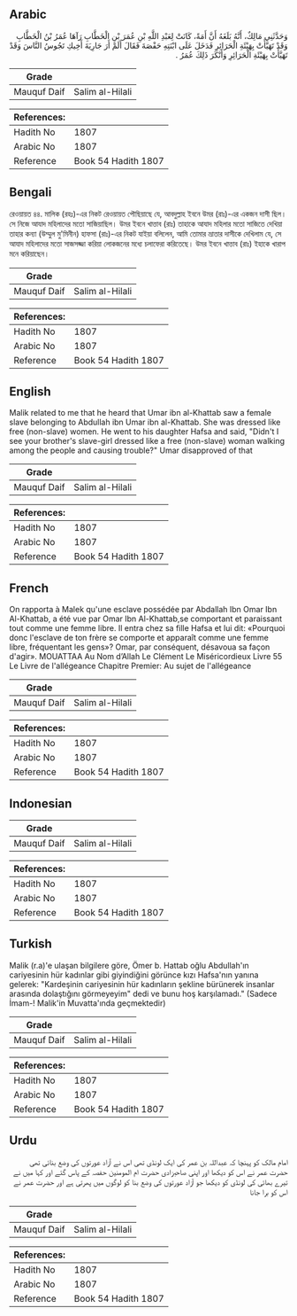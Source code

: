 ## Arabic


<div dir="rtl" lang="ar" style={{fontSize:'larger',backgroundColor:'#f8f9fa',padding:20}}>
وَحَدَّثَنِي مَالِكٌ، أَنَّهُ بَلَغَهُ أَنَّ أَمَةً، كَانَتْ لِعَبْدِ اللَّهِ بْنِ عُمَرَ بْنِ الْخَطَّابِ رَآهَا عُمَرُ بْنُ الْخَطَّابِ وَقَدْ تَهَيَّأَتْ بِهَيْئَةِ الْحَرَائِرِ فَدَخَلَ عَلَى ابْنَتِهِ حَفْصَةَ فَقَالَ أَلَمْ أَرَ جَارِيَةَ أَخِيكِ تَجُوسُ النَّاسَ وَقَدْ تَهَيَّأَتْ بِهَيْئَةِ الْحَرَائِرِ وَأَنْكَرَ ذَلِكَ عُمَرُ ‏.‏
</div>
<div style={{backgroundColor:'#f8f9fa',padding:20, marginBottom: 10}}><table> <thead> <tr> <th>Grade</th> <th></th> </tr> </thead> <tbody> <tr><td>Mauquf Daif</td><td>Salim al-Hilali</td></tr></tbody></table><table> <thead> <tr> <th>References:</th> <th></th> </tr> </thead> <tbody><tr><td>Hadith No</td><td>1807</td></tr><tr><td>Arabic No</td><td>1807</td></tr><tr><td>Reference</td><td>Book 54 Hadith 1807</td></tr></tbody></table></div>

## Bengali


<div dir="ltr" lang="bn" style={{fontSize:'larger',backgroundColor:'#f8f9fa',padding:20}}>
রেওয়ায়ত ৪৪. মালিক (রহঃ)-এর নিকট রেওয়ায়ত পৌছিয়াছে যে, আবদুল্লাহ ইবনে উমর (রাঃ)-এর একজন দাসী ছিল। সে নিজে আযাদ মহিলাদের মতো সাজিয়াছিল। উমর ইবনে খাত্তাব (রাঃ) তাহাকে আযাদ মহিলার মতো সাজিতে দেখিয়া তাহার কন্যা (উম্মুল মু'মিনীন) হাফসা (রাঃ)-এর নিকট যাইয়া বলিলেন, আমি তোমার ভ্রাতার দাসীকে দেখিলাম যে, সে আযাদ মহিলাদের মতো সাজসজ্জা করিয়া লোকজনের মধ্যে চলাফেরা করিতেছে। উমর ইবনে খাত্তাব (রাঃ) ইহাকে খারাপ মনে করিয়াছেন।
</div>
<div style={{backgroundColor:'#f8f9fa',padding:20, marginBottom: 10}}><table> <thead> <tr> <th>Grade</th> <th></th> </tr> </thead> <tbody> <tr><td>Mauquf Daif</td><td>Salim al-Hilali</td></tr></tbody></table><table> <thead> <tr> <th>References:</th> <th></th> </tr> </thead> <tbody><tr><td>Hadith No</td><td>1807</td></tr><tr><td>Arabic No</td><td>1807</td></tr><tr><td>Reference</td><td>Book 54 Hadith 1807</td></tr></tbody></table></div>

## English


<div dir="ltr" lang="en" style={{fontSize:'larger',backgroundColor:'#f8f9fa',padding:20}}>
Malik related to me that he heard that Umar ibn al-Khattab saw a female slave belonging to Abdullah ibn Umar ibn al-Khattab. She was dressed like free (non-slave) women. He went to his daughter Hafsa and said, "Didn't I see your brother's slave-girl dressed like a free (non-slave) woman walking among the people and causing trouble?" Umar disapproved of that
</div>
<div style={{backgroundColor:'#f8f9fa',padding:20, marginBottom: 10}}><table> <thead> <tr> <th>Grade</th> <th></th> </tr> </thead> <tbody> <tr><td>Mauquf Daif</td><td>Salim al-Hilali</td></tr></tbody></table><table> <thead> <tr> <th>References:</th> <th></th> </tr> </thead> <tbody><tr><td>Hadith No</td><td>1807</td></tr><tr><td>Arabic No</td><td>1807</td></tr><tr><td>Reference</td><td>Book 54 Hadith 1807</td></tr></tbody></table></div>

## French


<div dir="ltr" lang="fr" style={{fontSize:'larger',backgroundColor:'#f8f9fa',padding:20}}>
On rapporta à Malek qu'une esclave possédée par Abdallah Ibn Omar Ibn Al-Khattab, a été vue par Omar Ibn Al-Khattab,se comportant et paraissant tout comme une femme libre. Il entra chez sa fille Hafsa et lui dit: «Pourquoi donc l'esclave de ton frère se comporte et apparaît comme une femme libre, fréquentant les gens»? Omar, par conséquent, désavoua sa façon d'agir». MOUATTAA Au Nom d’Allah Le Clément Le Miséricordieux Livre 55 Le Livre de l'allégeance Chapitre Premier: Au sujet de l'allégeance
</div>
<div style={{backgroundColor:'#f8f9fa',padding:20, marginBottom: 10}}><table> <thead> <tr> <th>Grade</th> <th></th> </tr> </thead> <tbody> <tr><td>Mauquf Daif</td><td>Salim al-Hilali</td></tr></tbody></table><table> <thead> <tr> <th>References:</th> <th></th> </tr> </thead> <tbody><tr><td>Hadith No</td><td>1807</td></tr><tr><td>Arabic No</td><td>1807</td></tr><tr><td>Reference</td><td>Book 54 Hadith 1807</td></tr></tbody></table></div>

## Indonesian


<div dir="ltr" lang="id" style={{fontSize:'larger',backgroundColor:'#f8f9fa',padding:20}}>

</div>
<div style={{backgroundColor:'#f8f9fa',padding:20, marginBottom: 10}}><table> <thead> <tr> <th>Grade</th> <th></th> </tr> </thead> <tbody> <tr><td>Mauquf Daif</td><td>Salim al-Hilali</td></tr></tbody></table><table> <thead> <tr> <th>References:</th> <th></th> </tr> </thead> <tbody><tr><td>Hadith No</td><td>1807</td></tr><tr><td>Arabic No</td><td>1807</td></tr><tr><td>Reference</td><td>Book 54 Hadith 1807</td></tr></tbody></table></div>

## Turkish


<div dir="ltr" lang="tr" style={{fontSize:'larger',backgroundColor:'#f8f9fa',padding:20}}>
Malik (r.a)'e ulaşan bilgilere göre, Ömer b. Hattab oğlu Abdullah'ın cariyesinin hür kadınlar gibi giyindiğini görünce kızı Hafsa'nın yanına gelerek: "Kardeşinin cariyesinin hür kadınların şekline bürünerek insanlar arasında dolaştığını görmeyeyim" dedi ve bunu hoş karşılamadı." (Sadece İmam-! Malik'in Muvatta'ında geçmektedir)
</div>
<div style={{backgroundColor:'#f8f9fa',padding:20, marginBottom: 10}}><table> <thead> <tr> <th>Grade</th> <th></th> </tr> </thead> <tbody> <tr><td>Mauquf Daif</td><td>Salim al-Hilali</td></tr></tbody></table><table> <thead> <tr> <th>References:</th> <th></th> </tr> </thead> <tbody><tr><td>Hadith No</td><td>1807</td></tr><tr><td>Arabic No</td><td>1807</td></tr><tr><td>Reference</td><td>Book 54 Hadith 1807</td></tr></tbody></table></div>

## Urdu


<div dir="rtl" lang="ur" style={{fontSize:'larger',backgroundColor:'#f8f9fa',padding:20}}>
امام مالک کو پہنچا کہ عبداللہ بن عمر کی ایک لونڈی تھی اس نے آزاد عورتوں کی وضع بنائی تھی حضرت عمر نے اس کو دیکھا اور اپنی صاحبزادی حضرت ام المومنین حفصہ کے پاس گئے اور کہا میں نے تیرے بھائی کی لونڈی کو دیکھا جو آزاد عورتوں کی وضع بنا کو لوگوں میں پھرتی ہے اور حضرت عمر نے اس کو برا جانا
</div>
<div style={{backgroundColor:'#f8f9fa',padding:20, marginBottom: 10}}><table> <thead> <tr> <th>Grade</th> <th></th> </tr> </thead> <tbody> <tr><td>Mauquf Daif</td><td>Salim al-Hilali</td></tr></tbody></table><table> <thead> <tr> <th>References:</th> <th></th> </tr> </thead> <tbody><tr><td>Hadith No</td><td>1807</td></tr><tr><td>Arabic No</td><td>1807</td></tr><tr><td>Reference</td><td>Book 54 Hadith 1807</td></tr></tbody></table></div>